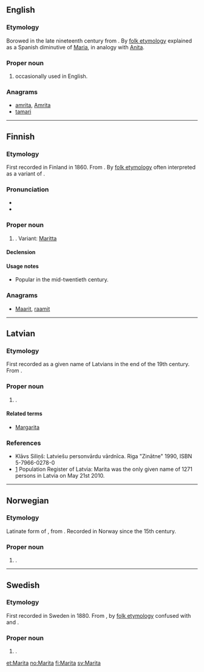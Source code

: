 ==English==

===Etymology===
Borowed in the late nineteenth century from {{etyl|no|en}} {{term|Marita|lang=no}}. By [[folk etymology]] explained as a Spanish diminutive of [[Maria]], in analogy with [[Anita]].

===Proper noun===
{{en-proper noun}}

# {{given name|female|from=Ancient Greek}} occasionally used in English.

===Anagrams===
* [[amrita#English|amrita]], [[Amrita#English|Amrita]]
* [[tamari#English|tamari]]

----

==Finnish==

===Etymology===
First recorded in Finland in 1860. From {{etyl|no|fi}} {{term|Marita|lang=no}}. By [[folk etymology]] often interpreted as a variant of {{term|Maria|lang=fi}}.

===Pronunciation===
* {{IPA|lang=fi|[ˈmɑritɑ]}}
* {{hyphenation|Ma|ri|ta}}

===Proper noun===
{{head|fi|proper noun}}

# {{given name|female|lang=fi}}. Variant: [[Maritta]]

====Declension====
{{fi-decl-kala|Marit}}

====Usage notes====
* Popular in the mid-twentieth century.

===Anagrams===
* [[Maarit#Finnish|Maarit]], [[raamit#Finnish|raamit]]

----

==Latvian==

===Etymology===
First recorded as a given name of Latvians in the end of the 19th century. From {{etyl|no|lv}} {{term|Marita|lang=no}}.

===Proper noun===
{{head|lv|proper noun|g=f}}

# {{given name|female|lang=lv}}.

====Related terms====
* [[Margarita]]

===References===
* Klāvs Siliņš: Latviešu personvārdu vārdnīca. Riga "Zinātne" 1990, ISBN 5-7966-0278-0
* [http://www.pmlp.gov.lv/lv/statistika/personvardu.html] Population Register of Latvia: Marita was the only given name of 1271 persons in Latvia on May 21st 2010.

----

==Norwegian==

===Etymology===
Latinate form of {{term|Marit|lang=no}}, from {{term|Margareta||[[Margaret]]|lang=no}}. Recorded in Norway since the 15th century.

===Proper noun===
{{head|no|proper noun}}

# {{given name|female|lang=no}}.

----

==Swedish==

===Etymology===
First recorded in Sweden in 1880. From {{etyl|no|sv}} {{term|Marita|lang=no}}, by [[folk etymology]] confused with {{term|Maria|lang=sv}} and {{term|Marta|lang=sv}}.

===Proper noun===
{{head|sv|proper noun}}

# {{given name|female|lang=sv}}.

[[et:Marita]]
[[no:Marita]]
[[fi:Marita]]
[[sv:Marita]]